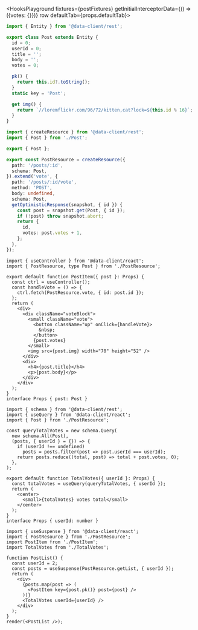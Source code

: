 
<HooksPlayground fixtures={postFixtures} getInitialInterceptorData={() => ({votes: {}})} row defaultTab={props.defaultTab}>

```ts title="Post" collapsed
import { Entity } from '@data-client/rest';

export class Post extends Entity {
  id = 0;
  userId = 0;
  title = '';
  body = '';
  votes = 0;

  pk() {
    return this.id?.toString();
  }
  static key = 'Post';

  get img() {
    return `//loremflickr.com/96/72/kitten,cat?lock=${this.id % 16}`;
  }
}
```

```ts title="PostResource" {14-21}
import { createResource } from '@data-client/rest';
import { Post } from './Post';

export { Post };

export const PostResource = createResource({
  path: '/posts/:id',
  schema: Post,
}).extend('vote', {
  path: '/posts/:id/vote',
  method: 'POST',
  body: undefined,
  schema: Post,
  getOptimisticResponse(snapshot, { id }) {
    const post = snapshot.get(Post, { id });
    if (!post) throw snapshot.abort;
    return {
      id,
      votes: post.votes + 1,
    };
  },
});
```

```tsx title="PostItem" {7} collapsed
import { useController } from '@data-client/react';
import { PostResource, type Post } from './PostResource';

export default function PostItem({ post }: Props) {
  const ctrl = useController();
  const handleVote = () => {
    ctrl.fetch(PostResource.vote, { id: post.id });
  };
  return (
    <div>
      <div className="voteBlock">
        <small className="vote">
          <button className="up" onClick={handleVote}>
            &nbsp;
          </button>
          {post.votes}
        </small>
        <img src={post.img} width="70" height="52" />
      </div>
      <div>
        <h4>{post.title}</h4>
        <p>{post.body}</p>
      </div>
    </div>
  );
}
interface Props { post: Post }
```

```tsx title="TotalVotes" collapsed {15}
import { schema } from '@data-client/rest';
import { useQuery } from '@data-client/react';
import { Post } from './PostResource';

const queryTotalVotes = new schema.Query(
  new schema.All(Post),
  (posts, { userId } = {}) => {
    if (userId !== undefined)
      posts = posts.filter(post => post.userId === userId);
    return posts.reduce((total, post) => total + post.votes, 0);
  },
);

export default function TotalVotes({ userId }: Props) {
  const totalVotes = useQuery(queryTotalVotes, { userId });
  return (
    <center>
      <small>{totalVotes} votes total</small>
    </center>
  );
}
interface Props { userId: number }
```

```tsx title="PostList" collapsed
import { useSuspense } from '@data-client/react';
import { PostResource } from './PostResource';
import PostItem from './PostItem';
import TotalVotes from './TotalVotes';

function PostList() {
  const userId = 2;
  const posts = useSuspense(PostResource.getList, { userId });
  return (
    <div>
      {posts.map(post => (
        <PostItem key={post.pk()} post={post} />
      ))}
      <TotalVotes userId={userId} />
    </div>
  );
}
render(<PostList />);
```

</HooksPlayground>
